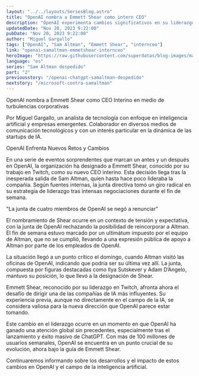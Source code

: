 ```yaml
---
layout: "../../layouts/SeriesBlog.astro"
title: "OpenAI nombra a Emmett Shear como intern CEO"
description: "OpenAI experimenta cambios significativos en su liderazgo: Emmett Shear, ex CEO y cofundador de Twitch, ha sido nombrado CEO interino. Este cambio sigue a la sorpresiva salida de Sam Altman, y se produce en medio de un periodo de intensas negociaciones y decisiones estratégicas."
updatedDate: "Nov 20, 2023 9:22:00"
pubDate: "Nov 20, 2023 9:22:00"
author: "Miguel Gargallo"
tags: ["OpenAI", "Sam Altman", "Emmett Shear", "internceo"]
link: "openai-samaltman-emmetshear-internceo"
heroImage: "https://raw.githubusercontent.com/superdatas/blog-images/main/openai-chatgpt-samaltman-despedido.png"
language: "es"
series: "Sam Altman despedido"
part: "2"
previousstory: "/openai-chatgpt-samaltman-despedido"
nextstory: "/microsoft-contra-samaltman"
---
```


OpenAI nombra a Emmett Shear como CEO Interino en medio de turbulencias corporativas

Por Miguel Gargallo, un analista de tecnología con enfoque en inteligencia artificial y empresas emergentes. Colaborador en diversos medios de comunicación tecnológicos y con un interés particular en la dinámica de las startups de IA.

OpenAI Enfrenta Nuevos Retos y Cambios

En una serie de eventos sorprendentes que marcan un antes y un después en OpenAI, la organización ha designado a Emmett Shear, conocido por su trabajo en Twitch, como su nuevo CEO interino. Esta decisión llega tras la inesperada salida de Sam Altman, quien hasta hace poco lideraba la compañía. Según fuentes internas, la junta directiva tomó un giro radical en su estrategia de liderazgo tras intensas negociaciones durante el fin de semana.

"La junta de cuatro miembros de OpenAI se negó a renunciar"

El nombramiento de Shear ocurre en un contexto de tensión y expectativa, con la junta de OpenAI rechazando la posibilidad de reincorporar a Altman. El fin de semana estuvo marcado por un ultimátum impuesto por el equipo de Altman, que no se cumplió, llevando a una expresión pública de apoyo a Altman por parte de los empleados de OpenAI.

La situación llegó a un punto crítico el domingo, cuando Altman visitó las oficinas de OpenAI, indicando que podría ser su última vez allí. La junta, compuesta por figuras destacadas como Ilya Sutskever y Adam D’Angelo, mantuvo su posición, lo que llevó a la designación de Shear.

Emmett Shear, reconocido por su liderazgo en Twitch, afronta ahora el desafío de dirigir una de las compañías de IA más influyentes. Su experiencia previa, aunque no directamente en el campo de la IA, se considera valiosa para la nueva dirección que OpenAI parece estar tomando.

Este cambio en el liderazgo ocurre en un momento en que OpenAI ha ganado una atención global sin precedentes, especialmente tras el lanzamiento y éxito masivo de ChatGPT. Con más de 100 millones de usuarios semanales, OpenAI se encuentra en un punto crucial de su evolución, ahora bajo la guía de Emmett Shear.

Continuaremos informando sobre los desarrollos y el impacto de estos cambios en OpenAI y el campo de la inteligencia artificial.
